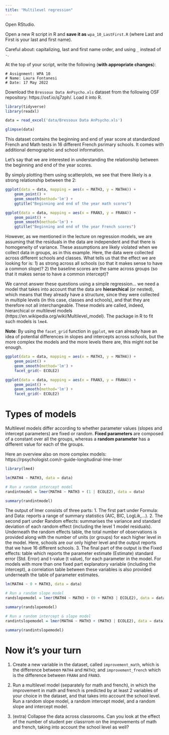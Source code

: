```yaml
---
title: "Multilevel regression"
---
```


Open RStudio.

Open a new R script in R and **save it as** `wpa_10_LastFirst.R` (where Last and First is your last and first name). 

Careful about: capitalizing, last and first name order, and using `_` instead of `-`.

At the top of your script, write the following (**with appropriate changes**):

```
# Assignment: WPA 10
# Name: Laura Fontanesi
# Date: 17 May 2022
```

Download the `Bressoux Data AnPsycho.xls` dataset from the following OSF repository: https://osf.io/q7zph/.
Load it into R.

```r
library(tidyverse)
library(readxl)

data = read_excel('data/Bressoux Data AnPsycho.xls')

glimpse(data)
```

This dataset contains the beginning and end of year score at standardized French and Math tests in 16 different French psrimary schools. It comes with additional demographic and school information.

Let's say that we are interested in understanding the relationship between the beginning and end of the year scores.

By simply plotting them using scatterplots, we see that there likely is a strong relationship between the 2:

```r
ggplot(data = data, mapping = aes(x = MATH3, y = MATH4)) + 
    geom_point() + 
    geom_smooth(method='lm') +
    ggtitle("Beginning and end of the year math scores")

ggplot(data = data, mapping = aes(x = FRAN3, y = FRAN4)) + 
    geom_point() + 
    geom_smooth(method='lm') +
    ggtitle("Beginning and end of the year French scores")
```

However, as we mentioned in the lecture on regression models, we are assuming that the residuals in the data are independent and that there is homogeneity of variance. These assumptions are likely violated when we collect data in groups, as in this example. Here, the data were collected across different schools and classes. What tells us that the effect we are looking for is: 
1) as strong across all schools (so that it makes sense to have a common slope)? 
2) the baseline scores are the same across groups (so that it makes sense to have a common intercept)?

We cannot answer these questions using a simple regression... we need a model that takes into account that the data are **hierarchical** (or nested), which means that they already have a structure, since they were collected in multiple levels (in this case, classes and schools), and that they are therefore not all interchangeable. These models are called, indeed, hierarchical or multilevel models (https://en.wikipedia.org/wiki/Multilevel_model). The package in R to fit such models is `lme4`.

**Note**: By using the `facet_grid` function in `ggplot`, we can already have an idea of potential differences in slopes and intercepts across schools, but the more complex the models and the more levels there are, this might not be enough.

```r
ggplot(data = data, mapping = aes(x = MATH3, y = MATH4)) + 
    geom_point() + 
    geom_smooth(method='lm') +
    facet_grid(~ ECOLE2)

ggplot(data = data, mapping = aes(x = FRAN3, y = FRAN4)) + 
    geom_point() + 
    geom_smooth(method='lm') +
    facet_grid(~ ECOLE2)
```

# Types of models

Multilevel models differ according to whether parameter values (slopes and intercept parameters) are fixed or random. **Fixed parameters** are composed of a constant over all the groups, whereas a **random parameter** has a different value for each of the groups. 

Here an overview also on more complex models: https://rpsychologist.com/r-guide-longitudinal-lme-lmer

```r
library(lme4)

lm(MATH4 ~ MATH3, data = data)

# Run a random intercept model
randintmodel = lmer(MATH4 ~ MATH3 + (1 | ECOLE2), data = data)

summary(randintmodel)
```

The output of lmer consists of three parts:
1. The first part under Formula: and Data: reports a range of summary statistics (AIC, BIC, LogLik,…). 
2. The second part under Random effects: summarises the variance and standard deviation of each random effect (including the level 1 model residuals). Underneath the random effects table, the total number of observations is provided along with the number of units (or groups) for each higher level in the model. Here, schools are our only higher level and the output reports that we have 16 different schools.
3. The final part of the output is the Fixed effects: table which reports the parameter estimate (Estimate) standard error (Std. Error) and t-value (t value), for each parameter in the model. For models with more than one fixed part explanatory variable (including the intercept), a correlation table between these variables is also provided underneath the table of parameter estimates.

```r
lm(MATH4 ~ 0 + MATH3, data = data)

# Run a random slope model
randslopemodel = lmer(MATH4 ~ MATH3 + (0 + MATH3 | ECOLE2), data = data)

summary(randslopemodel)

# Run a random intercept & slope model
randintslopemodel = lmer(MATH4 ~ MATH3 + (MATH3 | ECOLE2), data = data)

summary(randintslopemodel)
```

# Now it's your turn

1. Create a new variable in the dataset, called `improvement_math`, which is the difference between `MATH4` and `MATH3`; and `improvement_french` which is the difference between `FRAN4` and `FRAN3`.
2. Run a multilevel model (separately for math and french), in which the improvement in math and french is predicted by at least 2 variables of your choice in the dataset, and that takes into account the school level. Run a random slope model, a random intercept model, and a random slope and intercept model.

3. (extra) Collapse the data across classrooms. Can you look at the effect of the number of student per classrrom on the improvements of math and french, taking into account the school level as well?
